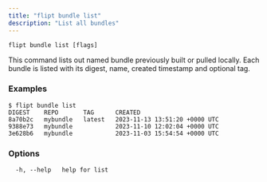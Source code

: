 ```yaml
---
title: "flipt bundle list"
description: "List all bundles"
---
```


```
flipt bundle list [flags]
```

This command lists out named bundle previously built or pulled locally.
Each bundle is listed with its digest, name, created timestamp and optional tag.

### Examples

```
$ flipt bundle list
DIGEST    REPO       TAG      CREATED
8a70b2c   mybundle   latest   2023-11-13 13:51:20 +0000 UTC
9388e73   mybundle            2023-11-10 12:02:04 +0000 UTC
3e628b6   mybundle            2023-11-03 15:54:54 +0000 UTC
```

### Options

```
  -h, --help   help for list
```
